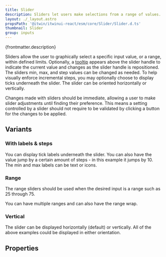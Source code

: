 ```yaml
---
title: Slider
description: Sliders let users make selections from a range of values.
layout: ./_layout.astro
propsPath: '@itwin/itwinui-react/esm/core/Slider/Slider.d.ts'
thumbnail: Slider
group: inputs
---
```



<p>{frontmatter.description}</p>

<LiveExample src='Slider.main.tsx' truncate={false}>
  <AllExamples.SliderMainExample client:load />
</LiveExample>

Sliders allow the user to graphically select a specific input value, or a range, within defined limits. Optionally, a [tooltip](tooltip) appears above the slider handle to indicate the current value and changes as the slider handle is repositioned. The sliders min, max, and step values can be changed as needed. To help visually enforce incremental steps, you may optionally choose to display ticks underneath the slider. The slider can be oriented horizontally or vertically.

Changes made with sliders should be immediate, allowing a user to make slider adjustments until finding their preference. This means a setting controlled by a slider should not require to be validated by clicking a button for the changes to be applied.

## Variants

### With labels & steps

<LiveExample src='Slider.labels.tsx'>
  <AllExamples.SliderLabelsExample client:load />
</LiveExample>

You can display tick labels underneath the slider. You can also have the value jump by a certain amount of steps - in this example it jumps by 10. The min and max labels can be text or icons.

### Range

<LiveExample src='Slider.range.tsx'>
  <AllExamples.SliderRangeExample client:load />
</LiveExample>

The range sliders should be used when the desired input is a range such as 25 through 75.

<LiveExample src='Slider.rangemultiple.tsx'>
  <AllExamples.SliderRangeMultipleExample client:load />
</LiveExample>

You can have multiple ranges and can also have the range wrap.

### Vertical

<LiveExample src='Slider.vertical.tsx'>
  <AllExamples.SliderVerticalExample client:load />
</LiveExample>

The slider can be displayed horizontally (default) or vertically. All of the above examples could be displayed in either orientation.

## Properties

<PropsTable path={frontmatter.propsPath} />
